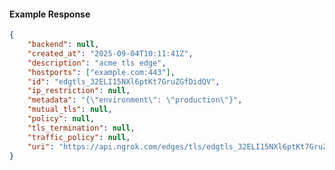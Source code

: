 #### Example Response

```json
{
	"backend": null,
	"created_at": "2025-09-04T10:11:41Z",
	"description": "acme tls edge",
	"hostports": ["example.com:443"],
	"id": "edgtls_32ELI15NXl6ptKt7GruZGfDidQV",
	"ip_restriction": null,
	"metadata": "{\"environment\": \"production\"}",
	"mutual_tls": null,
	"policy": null,
	"tls_termination": null,
	"traffic_policy": null,
	"uri": "https://api.ngrok.com/edges/tls/edgtls_32ELI15NXl6ptKt7GruZGfDidQV"
}
```
